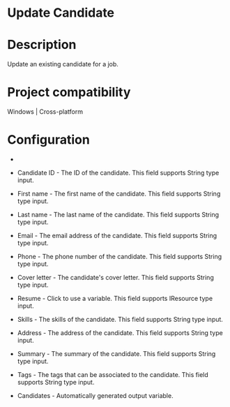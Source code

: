 ﻿# Update Candidate

# Description

Update an existing candidate for a job.

# Project compatibility

Windows | Cross-platform

# Configuration

* 
* Candidate ID - The ID of the candidate. This field supports String type input.
* First name - The first name of the candidate. This field supports String type input.
* Last name - The last name of the candidate. This field supports String type input.
* Email - The email address of the candidate. This field supports String type input.
* Phone - The phone number of the candidate. This field supports String type input.
* Cover letter - The candidate's cover letter. This field supports String type input.
* Resume - Click to use a variable. This field supports IResource type input.
* Skills - The skills of the candidate. This field supports String type input.







* Address - The address of the candidate. This field supports String type input.
* Summary - The summary of the candidate. This field supports String type input.
* Tags - The tags that can be associated to the candidate. This field supports String type input.



* Candidates - Automatically generated output variable.
